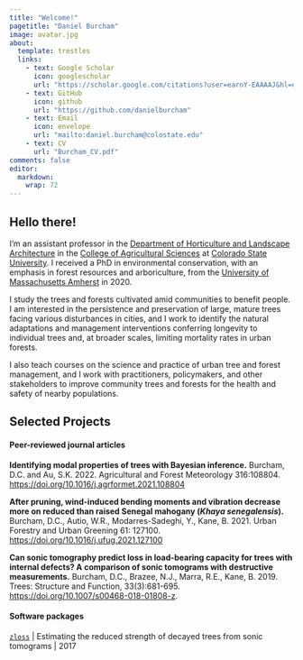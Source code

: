 ```yaml
---
title: "Welcome!"
pagetitle: "Daniel Burcham"
image: avatar.jpg
about:
  template: trestles
  links:
    - text: Google Scholar
      icon: googlescholar
      url: "https://scholar.google.com/citations?user=earnY-EAAAAJ&hl=en"
    - text: GitHub
      icon: github
      url: "https://github.com/danielburcham"
    - text: Email
      icon: envelope
      url: "mailto:daniel.burcham@colostate.edu"
    - text: CV
      url: "Burcham_CV.pdf"
comments: false
editor: 
  markdown: 
    wrap: 72
---
```


::: column-page
## Hello there!

I'm an assistant professor in the [Department of Horticulture and Landscape Architecture](https://agsci.colostate.edu/department/horticulture-and-landscape-architecture/) in the [College of Agricultural Sciences](https://agsci.colostate.edu) at [Colorado State University](https://www.colostate.edu). I received a PhD in environmental conservation, with an emphasis in forest resources and arboriculture, from the [University of Massachusetts Amherst](https://www.umass.edu) in 2020.

I study the trees and forests cultivated amid communities to benefit people. I am interested in the persistence and preservation of large, mature trees facing various disturbances in cities, and I work to identify the natural adaptations and management interventions conferring longevity to individual trees and, at broader scales, limiting mortality rates in urban forests.

I also teach courses on the science and practice of urban tree and forest management, and I work with practitioners, policymakers, and other stakeholders to improve community trees and forests for the health and safety of nearby populations.

<p>

</p>

## Selected Projects

#### Peer-reviewed journal articles

**Identifying modal properties of trees with Bayesian inference.** Burcham, D.C. and Au, S.K. 2022. Agricultural and Forest Meteorology 316:108804. <https://doi.org/10.1016/j.agrformet.2021.108804>

**After pruning, wind-induced bending moments and vibration decrease more on reduced than raised Senegal mahogany (*Khaya senegalensis*).** Burcham, D.C., Autio, W.R., Modarres-Sadeghi, Y., Kane, B. 2021. Urban Forestry and Urban Greening 61: 127100. <https://doi.org/10.1016/j.ufug.2021.127100>

**Can sonic tomography predict loss in load-bearing capacity for trees with internal defects? A comparison of sonic tomograms with destructive measurements.** Burcham, D.C., Brazee, N.J., Marra, R.E., Kane, B. 2019. Trees: Structure and Function, 33(3):681-695. <https://doi.org/10.1007/s00468-018-01808-z>.

#### Software packages

[`zloss`](https://github.com/danielburcham/zloss) \| Estimating the reduced strength of decayed trees from sonic tomograms \| 2017\
:::
